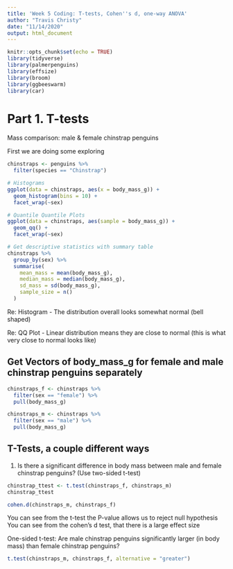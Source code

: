 ```yaml
---
title: 'Week 5 Coding: T-tests, Cohen''s d, one-way ANOVA'
author: "Travis Christy"
date: "11/14/2020"
output: html_document
---
```


```r
knitr::opts_chunk$set(echo = TRUE)
library(tidyverse)
library(palmerpenguins)
library(effsize)
library(broom)
library(ggbeeswarm)
library(car)
```

# Part 1. T-tests

Mass comparison: male & female chinstrap penguins

First we are doing some exploring

```r
chinstraps <- penguins %>% 
  filter(species == "Chinstrap")

# Histograms
ggplot(data = chinstraps, aes(x = body_mass_g)) +
  geom_histogram(bins = 10) +
  facet_wrap(~sex)

# Quantile Quantile Plots
ggplot(data = chinstraps, aes(sample = body_mass_g)) +
  geom_qq() +
  facet_wrap(~sex)

# Get descriptive statistics with summary table
chinstraps %>% 
  group_by(sex) %>% 
  summarise(
    mean_mass = mean(body_mass_g),
    median_mass = median(body_mass_g),
    sd_mass = sd(body_mass_g),
    sample_size = n()
  )
```
Re: Histogram - The distribution overall looks somewhat normal (bell shaped)
  
Re: QQ Plot - Linear distribution means they are close to normal (this is what very close to normal looks like)
  
  
## Get Vectors of body_mass_g for female and male chinstrap penguins separately

```r
chinstraps_f <- chinstraps %>% 
  filter(sex == "female") %>% 
  pull(body_mass_g)

chinstraps_m <- chinstraps %>% 
  filter(sex == "male") %>% 
  pull(body_mass_g)
```

## T-Tests, a couple different ways

1. Is there a significant difference in body mass between male and female chinstrap penguins? (Use two-sided t-test)

```r
chinstrap_ttest <- t.test(chinstraps_f, chinstraps_m)
chinstrap_ttest

cohen.d(chinstraps_m, chinstraps_f)
```

You can see from the t-test the P-value allows us to reject null hypothesis
You can see from the cohen's d test, that there is a large effect size
  

One-sided t-test: Are male chinstrap penguins significantly larger (in body mass) than female chinstrap penguins?

```r
t.test(chinstraps_m, chinstraps_f, alternative = "greater")
```












